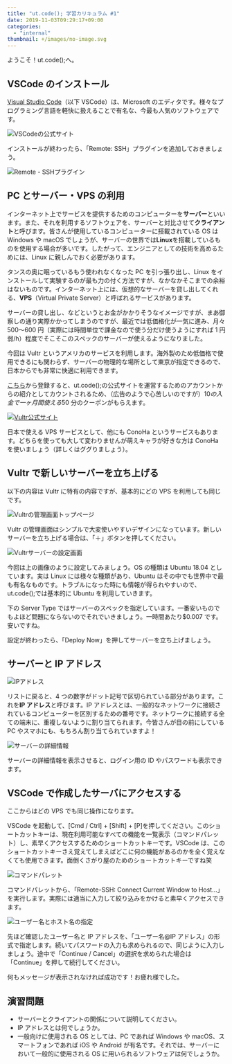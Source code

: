 ```yaml
---
title: "ut.code(); 学習カリキュラム #1"
date: 2019-11-03T09:29:17+09:00
categories:
  - "internal"
thumbnail: +/images/no-image.svg
---
```


ようこそ！ut.code();へ。

## VSCode のインストール

[Visual Studio Code](https://code.visualstudio.com/)（以下 VSCode）は、Microsoft のエディタです。様々なプログラミング言語を軽快に扱えることで有名な、今最も人気のソフトウェアです。

![VSCodeの公式サイト](./vscode-official.webp)

インストールが終わったら、「Remote: SSH」プラグインを追加しておきましょう。

![Remote - SSHプラグイン](./remote-ssh.webp)

## PC とサーバー・VPS の利用

インターネット上でサービスを提供するためのコンピューターを**サーバー**といいます。また、それを利用するソフトウェアを、サーバーと対比させて**クライアント**と呼びます。皆さんが使用しているコンピューターに搭載されている OS は Windows や macOS でしょうが、サーバーの世界では**Linux**を搭載しているものを使用する場合が多いです。したがって、エンジニアとしての技術を高めるためには、Linux に親しんでおく必要があります。

タンスの奥に眠っているもう使われなくなった PC を引っ張り出し、Linux をインストールして実験するのが最も力の付く方法ですが、なかなかそこまでの余裕はないものです。インターネット上には、仮想的なサーバーを貸し出してくれる、**VPS**（Virtual Private Server）と呼ばれるサービスがあります。

サーバーの貸し出し、などというとお金がかかりそうなイメージですが、まあ御察しの通り実際かかってしまうのですが、最近では低価格化が一気に進み、月々 500〜600 円（実際には時間単位で課金なので使う分だけ使うようにすれば 1 円弱/h）程度でそこそこのスペックのサーバーが使えるようになりました。

今回は Vultr というアメリカのサービスを利用します。海外製のため低価格で使用できるにも関わらず、サーバーの物理的な場所として東京が指定できるので、日本からでも非常に快適に利用できます。

[こちら](https://www.vultr.com/?ref=8284679-4F)から登録すると、ut.code();の公式サイトを運営するためのアカウントからの紹介としてカウントされるため、（広告のようで心苦しいのですが）$10 の入金で一ヶ月間使える$50 分のクーポンがもらえます。

[![Vultr公式サイト](./vultr-home.webp)](https://www.vultr.com/?ref=8284679-4F)

日本で使える VPS サービスとして、他にも ConoHa というサービスもあります。どちらを使っても大して変わりませんが萌えキャラが好きな方は ConoHa を使いましょう（詳しくはググりましょう）。

## Vultr で新しいサーバーを立ち上げる

以下の内容は Vultr に特有の内容ですが、基本的にどの VPS を利用しても同じです。

![Vultrの管理画面トップページ](./vultr-admin.webp)

Vultr の管理画面はシンプルで大変使いやすいデザインになっています。新しいサーバーを立ち上げる場合は、「＋」ボタンを押してください。

![Vultrサーバーの設定画面](./launch-instance.webp)

今回は上の画像のように設定してみましょう。OS の種類は Ubuntu 18.04 としています。実は Linux には様々な種類があり、Ubuntu はその中でも世界中で最も有名なものです。トラブルになった時にも情報が得られやすいので、ut.code();では基本的に Ubuntu を利用していきます。

下の Server Type ではサーバーのスペックを指定しています。一番安いものでもよほど問題にならないのでそれでいきましょう。一時間あたり$0.007 です。安いですね。

設定が終わったら、「Deploy Now」を押してサーバーを立ち上げましょう。

## サーバーと IP アドレス

![IPアドレス](./ip-address.webp)

リストに戻ると、4 つの数字がドット記号で区切られている部分があります。これを**IP アドレス**と呼びます。IP アドレスとは、一般的なネットワークに接続されているコンピューターを区別するための番号です。ネットワークに接続する全ての端末に、重複しないように割り当てられます。今皆さんが目の前にしている PC やスマホにも、もちろん割り当てられていますよ！

![サーバーの詳細情報](./server-info.webp)

サーバーの詳細情報を表示させると、ログイン用の ID やパスワードも表示できます。

## VSCode で作成したサーバにアクセスする

ここからはどの VPS でも同じ操作になります。

VSCode を起動して、\[Cmd / Ctrl\] + \[Shift\] + \[P\]を押してください。このショートカットキーは、現在利用可能なすべての機能を一覧表示（コマンドパレット）し、素早くアクセスするためのショートカットキーです。VSCode は、このショートカットキーさえ覚えてしまえばどこに何の機能があるのかを全く覚えなくても使用できます。面倒くさがり屋のためのショートカットキーですね笑

![コマンドパレット](./command-palette.webp)

コマンドパレットから、「Remote-SSH: Connect Current Window to Host...」を実行します。実際には適当に入力して絞り込みをかけると素早くアクセスできます。

![ユーザー名とホスト名の指定](./connection-string.webp)

先ほど確認したユーザー名と IP アドレスを、「ユーザー名@IP アドレス」の形式で指定します。続いてパスワードの入力も求められるので、同じように入力しましょう。途中で「Continue / Cancel」の選択を求められた場合は「Continue」を押して続行してください。

何もメッセージが表示されなければ成功です！お疲れ様でした。

## 演習問題

- サーバーとクライアントの関係について説明してください。
- IP アドレスとは何でしょうか。
- 一般向けに使用される OS としては、PC であれば Windows や macOS、スマートフォンであれば iOS や Android が有名です。それでは、サーバーにおいて一般的に使用される OS に用いられるソフトウェアは何でしょうか。
